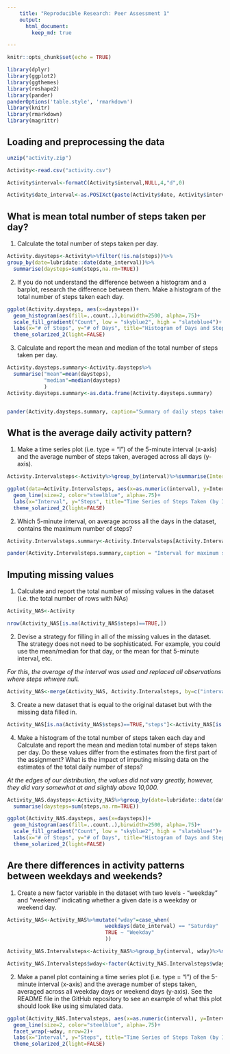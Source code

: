 ```yaml
---
    title: "Reproducible Research: Peer Assessment 1"
    output:  
      html_document:  
        keep_md: true 

---
```


```r
knitr::opts_chunk$set(echo = TRUE)

library(dplyr)
library(ggplot2)
library(ggthemes)
library(reshape2)
library(pander)
panderOptions('table.style', 'rmarkdown')
library(knitr)
library(rmarkdown)
library(magrittr)
```

## Loading and preprocessing the data

```r

unzip("activity.zip")

Activity<-read.csv("activity.csv")

Activity$interval<-formatC(Activity$interval,NULL,4,"d",0)

Activity$date_interval<-as.POSIXct(paste(Activity$date, Activity$interval), format="%Y-%m-%d %H%M")


```

## What is mean total number of steps taken per day?

1. Calculate the total number of steps taken per day.

```r

Activity.daysteps<-Activity%>%filter(!is.na(steps))%>%
group_by(date=lubridate::date(date_interval))%>%
  summarise(daysteps=sum(steps,na.rm=TRUE))

```

2. If you do not understand the difference between a histogram and a barplot, research the difference between them. Make a histogram of the total number of steps taken each day.

```r
ggplot(Activity.daysteps, aes(x=daysteps))+
  geom_histogram(aes(fill=..count..),binwidth=2500, alpha=.75)+
  scale_fill_gradient("Count", low = "skyblue2", high = "slateblue4")+
  labs(x="# of Steps", y="# of Days", title="Histogram of Days and Steps Taken")+
  theme_solarized_2(light=FALSE)
```

3. Calculate and report the mean and median of the total number of steps taken per day.

```r

Activity.daysteps.summary<-Activity.daysteps%>%
  summarise("mean"=mean(daysteps), 
            "median"=median(daysteps)
            )
Activity.daysteps.summary<-as.data.frame(Activity.daysteps.summary)


pander(Activity.daysteps.summary, caption="Summary of daily steps taken.")

```

## What is the average daily activity pattern?

1. Make a time series plot (i.e. type = "l") of the 5-minute interval (x-axis) and the average number of steps taken, averaged across all days (y-axis). 

```r
Activity.Intervalsteps<-Activity%>%group_by(interval)%>%summarise(Intervalsteps=mean(steps, na.rm=TRUE))

ggplot(data=Activity.Intervalsteps, aes(x=as.numeric(interval), y=Intervalsteps))+
  geom_line(size=2, color="steelblue", alpha=.75)+
  labs(x="Interval", y="Steps", title="Time Series of Steps Taken (by Interval)")+
  theme_solarized_2(light=FALSE)
```

2. Which 5-minute interval, on average across all the days in the dataset, contains the maximum number of steps?

```r
Activity.Intervalsteps.summary<-Activity.Intervalsteps[Activity.Intervalsteps$Intervalsteps==max(Activity.Intervalsteps$Intervalsteps),]

pander(Activity.Intervalsteps.summary,caption = "Interval for maximum steps.")
```

## Imputing missing values

1. Calculate and report the total number of missing values in the dataset (i.e. the total number of rows with NAs)
```r

Activity_NAS<-Activity

nrow(Activity_NAS[is.na(Activity_NAS$steps)==TRUE,])

```

2. Devise a strategy for filling in all of the missing values in the dataset. The strategy does not need to be sophisticated. For example, you could use the mean/median for that day, or the mean for that 5-minute interval, etc.


*For this, the average of the interval was used and replaced all observations where steps whwere null.* 

```r

Activity_NAS<-merge(Activity_NAS, Activity.Intervalsteps, by=c("interval"="interval"))

```

3. Create a new dataset that is equal to the original dataset but with the missing data filled in.

```r

Activity_NAS[is.na(Activity_NAS$steps)==TRUE,"steps"]<-Activity_NAS[is.na(Activity_NAS$steps)==TRUE,"Intervalsteps"]

```

4. Make a histogram of the total number of steps taken each day and Calculate and report the mean and median total number of steps taken per day. Do these values differ from the estimates from the first part of the assignment? What is the impact of imputing missing data on the estimates of the total daily number of steps?

*At the edges of our distribution, the values did not vary greatly, however, they did vary somewhat at and slightly above 10,000.*

```r

Activity_NAS.daysteps<-Activity_NAS%>%group_by(date=lubridate::date(date_interval))%>%
  summarise(daysteps=sum(steps,na.rm=TRUE))

ggplot(Activity_NAS.daysteps, aes(x=daysteps))+
  geom_histogram(aes(fill=..count..),binwidth=2500, alpha=.75)+
  scale_fill_gradient("Count", low = "skyblue2", high = "slateblue4")+
  labs(x="# of Steps", y="# of Days", title="Histogram of Days and Steps Taken")+
  theme_solarized_2(light=FALSE)

```

## Are there differences in activity patterns between weekdays and weekends?

1. Create a new factor variable in the dataset with two levels - "weekday" and "weekend" indicating whether a given date is a weekday or weekend day.

```r

Activity_NAS<-Activity_NAS%>%mutate("wday"=case_when(
                                weekdays(date_interval) == "Saturday" | weekdays(date_interval) == "Sunday" ~ "Weekend",
                                TRUE ~ "Weekday"
                                ))

Activity_NAS.Intervalsteps<-Activity_NAS%>%group_by(interval, wday)%>%summarise(Intervalsteps=mean(steps, na.rm=TRUE))

Activity_NAS.Intervalsteps$wday<-factor(Activity_NAS.Intervalsteps$wday)

```

2. Make a panel plot containing a time series plot (i.e. type = "l") of the 5-minute interval (x-axis) and the average number of steps taken, averaged across all weekday days or weekend days (y-axis). See the README file in the GitHub repository to see an example of what this plot should look like using simulated data.

```r
ggplot(Activity_NAS.Intervalsteps, aes(x=as.numeric(interval), y=Intervalsteps, group=wday))+
  geom_line(size=2, color="steelblue", alpha=.75)+
  facet_wrap(~wday, nrow=2)+
  labs(x="Interval", y="Steps", title="Time Series of Steps Taken (by Interval, by weekday/weekend)")+
  theme_solarized_2(light=FALSE)

```




